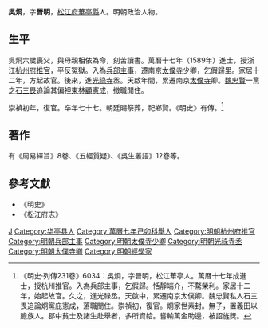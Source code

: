 {{明清人物信息框
| 姓名 = 吳烱
| 原名 =
| 圖片名稱= 吳炯.jpg
| 圖片大小 = 300px
| 圖片說明 = 《松江邦彦图》之吳炯像
| 最高職務 = 南京太僕寺卿
| 國家 = 大明
| 爵位 =
| 籍貫 = [[南直隸|南直隸]][[松江府|松江府]][[華亭縣|華亭縣]]
| 族裔 = 漢族
| 旗籍 = 
| 字號 = 字晉明
| 室名 = 
| 諡號 = 
| 出生日期 = 生年不詳
| 出生地點 = 
| 逝世日期 = 卒年不詳
| 逝世地點 = 
| 墓葬 =
| 配偶 =
| 親屬 = 
| 出身 = 
*萬曆十七年己丑科同進士出身
| 經歷 = 
| 著作 =
}}

'''吳烱'''，字'''晉明'''，[[松江府|松江府]][[華亭縣|華亭縣]]人。明朝政治人物。

==生平==
吳烱六歲喪父，與母親相依為命，刻苦讀書。萬曆十七年（1589年）進士，授浙江[[杭州府|杭州府]][[推官|推官]]，平反冤獄。入為[[兵部|兵部]][[主事|主事]]，遷南京[[太僕寺|太僕寺]]少卿，乞假歸里。家居十二年，方起故官。後來，進[[光祿寺|光祿寺]]丞。天啟年間，累遷南京[[太僕寺|太僕寺]]卿。[[魏忠賢|魏忠賢]]一黨之[[石三畏|石三畏]]追論其偏袒[[東林黨|東林]][[顧憲成|顧憲成]]，撤職閒住。

崇禎初年，復官。卒年七十七。朝廷賜祭葬，祀鄉賢。《明史》有傳。<ref>《明史·列傳231卷》6034：吳炯，字晉明，松江華亭人。萬曆十七年成進士，授杭州推官。入為兵部主事，乞假歸。恬靜端介，不騖榮利。家居十二年，始起故官。久之，進光祿丞。天啟中，累遷南京太僕卿。魏忠賢私人石三畏追論炯黨庇憲成，落職閒住。崇禎初，復官。烱家世素封。無子，置義田以贍族人。郡中貧士及諸生赴舉者，多所資給。嘗輸萬金助邊，被詔旌奬。</ref>

==著作==
有《周易繹旨》8卷、《五經質疑》、《吳生叢語》12卷等。

==參考文獻==
{{reflist}}
*《明史》
*《松江府志》

{{start box}}
{{s-off}}
{{s-before|[[程子釴|程子釴]]}}
{{s-title|明朝杭州府推官|1590年－1595年}}
{{s-after|[[林學曾|林學曾]]}}
{{end box}}

{{萬曆十七年己丑科殿試金榜}}

{{Authority control}}

{{DEFAULTSORT:Wu吳}}
[[Category:吳姓|J]]
[[Category:华亭县人|Category:华亭县人]]
[[Category:萬曆七年己卯科舉人|Category:萬曆七年己卯科舉人]]
[[Category:明朝杭州府推官|Category:明朝杭州府推官]]
[[Category:明朝兵部主事|Category:明朝兵部主事]]
[[Category:明朝太僕寺少卿|Category:明朝太僕寺少卿]]
[[Category:明朝光祿寺丞|Category:明朝光祿寺丞]]
[[Category:明朝太僕寺卿|Category:明朝太僕寺卿]]
[[Category:明朝經學家|Category:明朝經學家]]